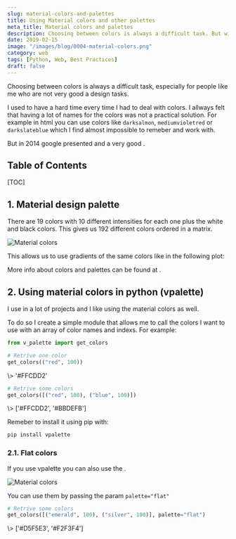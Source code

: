 ```yaml
---
slug: material-colors-and-palettes
title: Using Material colors and other palettes
meta_title: Material colors and palettes
description: Choosing between colors is always a difficult task. But with the material design palette it is possible to solve most of color related problems easily.
date: 2019-02-15
image: "/images/blog/0004-material-colors.png"
category: web
tags: [Python, Web, Best Practices]
draft: false
---
```


<script type="module" src="/js/posts/0004-plots-colors.js"></script>

Choosing between colors is always a difficult task, especially for people like me who are not very good a design tasks.

I used to have a hard time every time I had to deal with colors. I allways felt that having a lot of names for the colors was not a practical solution. For example in html you can use colors like `darksalmon`, `mediumvioletred` or `darkslateblue` which I find almost impossible to remeber and work with.

But in 2014 google presented <FancyLink linkText="Material Design" url="https://material.io/"/> and a very good <FancyLink linkText="Color palette" url="https://material.io/design/color/the-color-system.html#color-usage-palettes" company="material"/>.

## Table of Contents

[TOC]

## 1. Material design palette

There are 19 colors with 10 different intensities for each one plus the white and black colors. This gives us 192 different colors ordered in a matrix.

![Material colors](../../images/posts/2019/0004-material_colors.svg)

This allows us to use gradients of the same colors like in the following plot:

<canvas id="plot-colors"></canvas>

More info about colors and palettes can be found at <FancyLink linkText="HTML Color codes" url="https://htmlcolorcodes.com/color-chart/"/>.

## 2. Using material colors in python (vpalette)

I use <FancyLink linkText="Plotly" url="https://plotly.com/"/> in a lot of projects and I like using the material colors as well.

To do so I create a simple module <FancyLink linkText="Vpalette" url="https://github.com/villoro/vpalette" dark="true"/> that allows me to call the colors I want to use with an array of color names and indexs. For example:

```python
from v_palette import get_colors

# Retrive one color
get_colors(("red", 100))
```
<TerminalOutput className="mb-6">
  \> '#FFCDD2'
</TerminalOutput>

```python
# Retrive some colors
get_colors([("red", 100), ("blue", 100)])
```
<TerminalOutput>
  \> ['#FFCDD2', '#BBDEFB']
</TerminalOutput>

Remeber to install it using pip with:

```sh
pip install vpalette
```

### 2.1. Flat colors

If you use vpalette you can also use the <FancyLink linkText="Flat colors" url="https://htmlcolorcodes.com/color-chart/flat-design-color-chart/"/>.

![Material colors](../../images/posts/2019/0004-flat_colors.svg)

You can use them by passing the param `palette="flat"`

```python
# Retrive some colors
get_colors([("emerald", 100), ("silver", 100)], palette="flat")
```
<TerminalOutput>
  \> ['#D5F5E3', '#F2F3F4']
</TerminalOutput>
